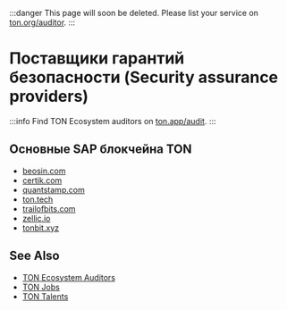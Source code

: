 

:::danger
This page will soon be deleted. Please list your service on [ton.org/auditor](https://ton.org/talents?filterBy=Auditors).
:::

# Поставщики гарантий безопасности (Security assurance providers)

:::info
Find TON Ecosystem auditors on [ton.app/audit](https://ton.app/audit).
:::

## Основные SAP блокчейна TON

- [beosin.com](https://beosin.com/?lang=en-US)
- [certik.com](https://www.certik.com/)
- [quantstamp.com](https://quantstamp.com/)
- [ton.tech](https://ton.tech/)
- [trailofbits.com](https://www.trailofbits.com/)
- [zellic.io](https://www.zellic.io/)
- [tonbit.xyz](https://www.tonbit.xyz/)

## See Also

- [TON Ecosystem Auditors](https://ton.app/audit)
- [TON Jobs](https://jobs.ton.org/jobs)
- [TON Talents](https://ton.org/en/talents)

<Feedback />
